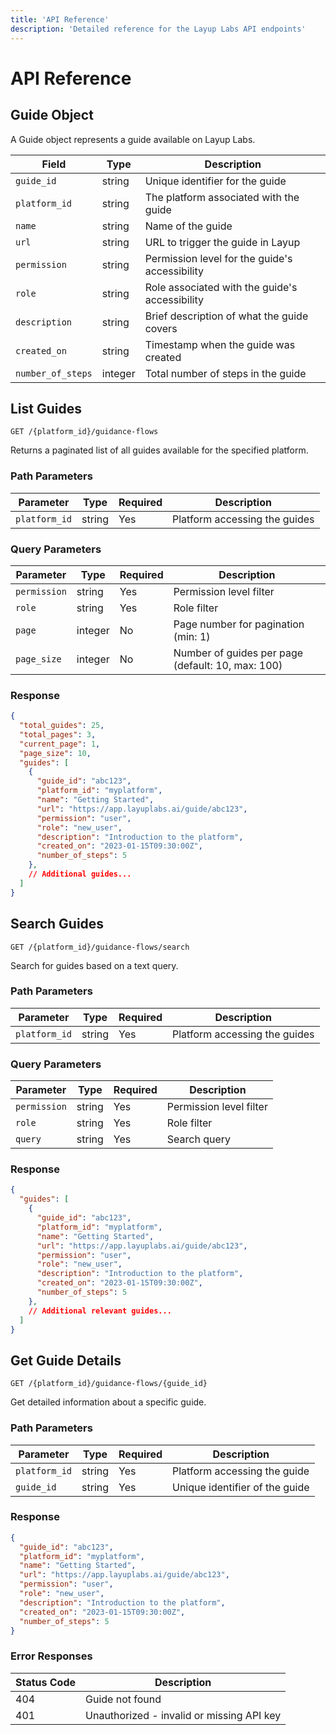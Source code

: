 ```yaml
---
title: 'API Reference'
description: 'Detailed reference for the Layup Labs API endpoints'
---
```


# API Reference

## Guide Object

A Guide object represents a guide available on Layup Labs.

| Field | Type | Description |
|-------|------|-------------|
| `guide_id` | string | Unique identifier for the guide |
| `platform_id` | string | The platform associated with the guide |
| `name` | string | Name of the guide |
| `url` | string | URL to trigger the guide in Layup |
| `permission` | string | Permission level for the guide's accessibility |
| `role` | string | Role associated with the guide's accessibility |
| `description` | string | Brief description of what the guide covers |
| `created_on` | string | Timestamp when the guide was created |
| `number_of_steps` | integer | Total number of steps in the guide |

## List Guides

```
GET /{platform_id}/guidance-flows
```

Returns a paginated list of all guides available for the specified platform.

### Path Parameters

| Parameter | Type | Required | Description |
|-----------|------|----------|-------------|
| `platform_id` | string | Yes | Platform accessing the guides |

### Query Parameters

| Parameter | Type | Required | Description |
|-----------|------|----------|-------------|
| `permission` | string | Yes | Permission level filter |
| `role` | string | Yes | Role filter |
| `page` | integer | No | Page number for pagination (min: 1) |
| `page_size` | integer | No | Number of guides per page (default: 10, max: 100) |

### Response

```json
{
  "total_guides": 25,
  "total_pages": 3,
  "current_page": 1,
  "page_size": 10,
  "guides": [
    {
      "guide_id": "abc123",
      "platform_id": "myplatform",
      "name": "Getting Started",
      "url": "https://app.layuplabs.ai/guide/abc123",
      "permission": "user",
      "role": "new_user",
      "description": "Introduction to the platform",
      "created_on": "2023-01-15T09:30:00Z",
      "number_of_steps": 5
    },
    // Additional guides...
  ]
}
```

## Search Guides

```
GET /{platform_id}/guidance-flows/search
```

Search for guides based on a text query.

### Path Parameters

| Parameter | Type | Required | Description |
|-----------|------|----------|-------------|
| `platform_id` | string | Yes | Platform accessing the guides |

### Query Parameters

| Parameter | Type | Required | Description |
|-----------|------|----------|-------------|
| `permission` | string | Yes | Permission level filter |
| `role` | string | Yes | Role filter |
| `query` | string | Yes | Search query |

### Response

```json
{
  "guides": [
    {
      "guide_id": "abc123",
      "platform_id": "myplatform",
      "name": "Getting Started",
      "url": "https://app.layuplabs.ai/guide/abc123",
      "permission": "user",
      "role": "new_user",
      "description": "Introduction to the platform",
      "created_on": "2023-01-15T09:30:00Z",
      "number_of_steps": 5
    },
    // Additional relevant guides...
  ]
}
```

## Get Guide Details

```
GET /{platform_id}/guidance-flows/{guide_id}
```

Get detailed information about a specific guide.

### Path Parameters

| Parameter | Type | Required | Description |
|-----------|------|----------|-------------|
| `platform_id` | string | Yes | Platform accessing the guide |
| `guide_id` | string | Yes | Unique identifier of the guide |

### Response

```json
{
  "guide_id": "abc123",
  "platform_id": "myplatform",
  "name": "Getting Started",
  "url": "https://app.layuplabs.ai/guide/abc123",
  "permission": "user",
  "role": "new_user",
  "description": "Introduction to the platform",
  "created_on": "2023-01-15T09:30:00Z",
  "number_of_steps": 5
}
```

### Error Responses

| Status Code | Description |
|-------------|-------------|
| 404 | Guide not found |
| 401 | Unauthorized - invalid or missing API key |